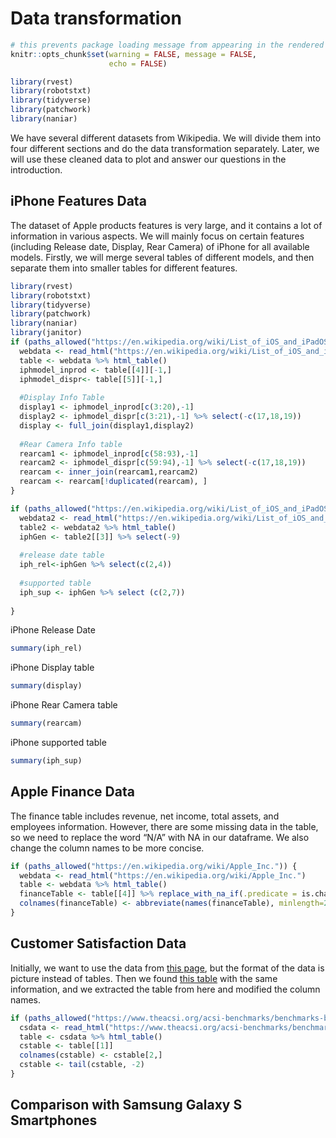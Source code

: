 # Data transformation

```r
# this prevents package loading message from appearing in the rendered version of your problem set
knitr::opts_chunk$set(warning = FALSE, message = FALSE,
                      echo = FALSE)
```

```r
library(rvest)
library(robotstxt)
library(tidyverse) 
library(patchwork)
library(naniar)
```

We have several different datasets from Wikipedia. We will divide them into four different sections and do the data transformation separately. Later, we will use these cleaned data to plot and answer our questions in the introduction.

## iPhone Features Data

The dataset of Apple products features is very large, and it contains a lot of information in various aspects. We will mainly focus on certain features (including Release date, Display, Rear Camera) of iPhone for all available models. Firstly, we will merge several tables of different models, and then separate them into smaller tables for different features.

```r
library(rvest)
library(robotstxt)
library(tidyverse) 
library(patchwork)
library(naniar)
library(janitor)
if (paths_allowed("https://en.wikipedia.org/wiki/List_of_iOS_and_iPadOS_devices")) {
  webdata <- read_html("https://en.wikipedia.org/wiki/List_of_iOS_and_iPadOS_devices")
  table <- webdata %>% html_table()
  iphmodel_inprod <- table[[4]][-1,] 
  iphmodel_dispr<- table[[5]][-1,] 
      
  #Display Info Table
  display1 <- iphmodel_inprod[c(3:20),-1] 
  display2 <- iphmodel_dispr[c(3:21),-1] %>% select(-c(17,18,19))
  display <- full_join(display1,display2)
  
  #Rear Camera Info table
  rearcam1 <- iphmodel_inprod[c(58:93),-1]
  rearcam2 <- iphmodel_dispr[c(59:94),-1] %>% select(-c(17,18,19))
  rearcam <- inner_join(rearcam1,rearcam2)
  rearcam <- rearcam[!duplicated(rearcam), ]
}
```

```r
if (paths_allowed("https://en.wikipedia.org/wiki/List_of_iOS_and_iPadOS_devices")) {
  webdata2 <- read_html("https://en.wikipedia.org/wiki/List_of_iOS_and_iPadOS_devices")
  table2 <- webdata2 %>% html_table()
  iphGen <- table2[[3]] %>% select(-9)
  
  #release date table
  iph_rel<-iphGen %>% select(c(2,4))
  
  #supported table
  iph_sup <- iphGen %>% select (c(2,7))
              
}
```

iPhone Release Date 
```r
summary(iph_rel)
```

iPhone Display table
```r
summary(display)
```

iPhone Rear Camera table
```r
summary(rearcam)
```

iPhone supported table
```r
summary(iph_sup)
```

## Apple Finance Data

The finance table includes revenue, net income, total assets, and employees information. However, there are some missing data in the table, so we need to replace the word "N/A" with NA in our dataframe. We also change the column names to be more concise.

```r
if (paths_allowed("https://en.wikipedia.org/wiki/Apple_Inc.")) {
  webdata <- read_html("https://en.wikipedia.org/wiki/Apple_Inc.")
  table <- webdata %>% html_table()
  financeTable <- table[[4]] %>% replace_with_na_if(.predicate = is.character, condition = ~.x %in% ("N/A"))
  colnames(financeTable) <- abbreviate(names(financeTable), minlength=2)
}
```


## Customer Satisfaction Data

Initially, we want to use the data from [this page](https://www.macrumors.com/2020/05/19/apple-smartphone-customer-satisfaction-index/), but the format of the data is picture instead of tables. Then we found [this table](https://www.theacsi.org/acsi-benchmarks/benchmarks-by-brand/benchmarks-for-smartphones) with the same information, and we extracted the table from here and modified the column names.

```r
if (paths_allowed("https://www.theacsi.org/acsi-benchmarks/benchmarks-by-brand/benchmarks-for-smartphones")) {
  csdata <- read_html("https://www.theacsi.org/acsi-benchmarks/benchmarks-by-brand/benchmarks-for-smartphones")
  table <- csdata %>% html_table()
  cstable <- table[[1]]
  colnames(cstable) <- cstable[2,]
  cstable <- tail(cstable, -2)
}
```

## Comparison with Samsung Galaxy S Smartphones



